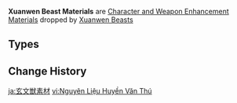{{Terminology Infobox
|image        = <gallery>
Item Feathery Fin.png|Feathery
Item Lunar Fin.png|Lunar
Item Chasmlight Fin.png|Chasmlight
</gallery>
|type         = Item Groups
|type2        = Character and Weapon Enhancement Materials
|type3        = Character and Weapon Enhancement Material Groups
|source1      = [[Xuanwen Beast]]
}}
'''Xuanwen Beast Materials''' are [[Character and Weapon Enhancement Material]]s dropped by [[Xuanwen Beast]]s

==Types==
{{Material Quality
|2 = Feathery Fin
|3 = Lunar Fin
|4 = Chasmlight Fin
}}

==Change History==
{{Change History|4.4}}
[[Category:Xuanwen Beast Materials| ]]

[[ja:玄文獣素材]]
[[vi:Nguyên Liệu Huyền Văn Thú]]